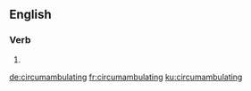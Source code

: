 
==English==

===Verb===
{{head|en|present participle}}

# {{present participle of|circumambulate|lang=en|nocat=1}}

[[de:circumambulating]]
[[fr:circumambulating]]
[[ku:circumambulating]]